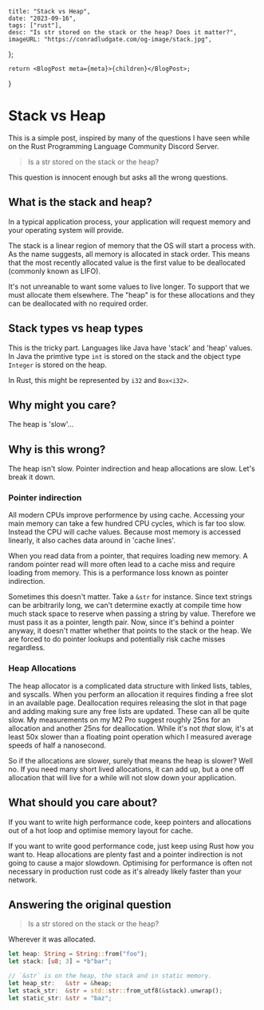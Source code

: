     title: "Stack vs Heap",
    date: "2023-09-16",
    tags: ["rust"],
    desc: "Is str stored on the stack or the heap? Does it matter?",
    imageURL: "https://conradludgate.com/og-image/stack.jpg",
};

    return <BlogPost meta={meta}>{children}</BlogPost>;
}

# Stack vs Heap

This is a simple post, inspired by many of the questions I have seen while on the
Rust Programming Language Community Discord Server.

> Is a str stored on the stack or the heap?

This question is innocent enough but asks all the wrong questions.

## What is the stack and heap?

In a typical application process, your application will request memory and your
operating system will provide.

The stack is a linear region of memory that the OS will start a process with.
As the name suggests, all memory is allocated in stack order. This means that
the most recently allocated value is the first value to be deallocated
(commonly known as LIFO).

It's not unreanable to want some values to live longer.
To support that we must allocate them elsewhere.
The "heap" is for these allocations and they can be deallocated with no required order.

## Stack types vs heap types

This is the tricky part. Languages like Java have 'stack' and 'heap' values.
In Java the primtive type `int` is stored on the stack
and the object type `Integer` is stored on the heap.

In Rust, this might be represented by `i32` and `Box<i32>`.

## Why might you care?

The heap is 'slow'...

## Why is this wrong?

The heap isn't slow. Pointer indirection and heap allocations are slow. Let's break it down.

### Pointer indirection

All modern CPUs improve performence by using cache. Accessing your main memory can take a
few hundred CPU cycles, which is far too slow. Instead the CPU will cache values.
Because most memory is accessed linearly, it also caches data around in 'cache lines'.

When you read data from a pointer, that requires loading new memory. A random pointer read will more often lead to a cache miss and require loading from memory. This is a performance loss known as pointer indirection.

Sometimes this doesn't matter. Take a `&str` for instance.
Since text strings can be arbitrarily long, we can't determine exactly at compile time
how much stack space to reserve when passing a string by value. Therefore we must pass it as
a pointer, length pair. Now, since it's behind a pointer anyway,
it doesn't matter whether that points to the stack or the heap.
We are forced to do pointer lookups and potentially risk cache misses regardless.

### Heap Allocations

The heap allocator is a complicated data structure with linked lists, tables, and syscalls.
When you perform an allocation it requires finding a free slot in an available page.
Deallocation requires releasing the slot in that page and adding making sure any free lists
are updated. These can all be quite slow. My measurements on my M2 Pro suggest roughly 25ns for an allocation and another 25ns for deallocation. While it's not _that_ slow, it's at least 50x slower than a floating point operation which I measured average speeds of half a nanosecond.

So if the allocations are slower, surely that means the heap is slower? Well no. If you need
many short lived allocations, it can add up, but a one off allocation that will live for a while
will not slow down your application.

## What should you care about?

If you want to write high performance code,
keep pointers and allocations out of a hot loop and optimise memory layout for cache.

If you want to write good performance code, just keep using Rust how you want to. Heap allocations
are plenty fast and a pointer indirection is not going to cause a major slowdown.
Optimising for performance is often not necessary in production rust code as
it's already likely faster than your network.

## Answering the original question

> Is a str stored on the stack or the heap?

Wherever it was allocated.

```rust
let heap: String = String::from("foo");
let stack: [u8; 3] = *b"bar";

// `&str` is on the heap, the stack and in static memory.
let heap_str:   &str = &heap;
let stack_str:  &str = std::str::from_utf8(&stack).unwrap();
let static_str: &str = "baz";
```
